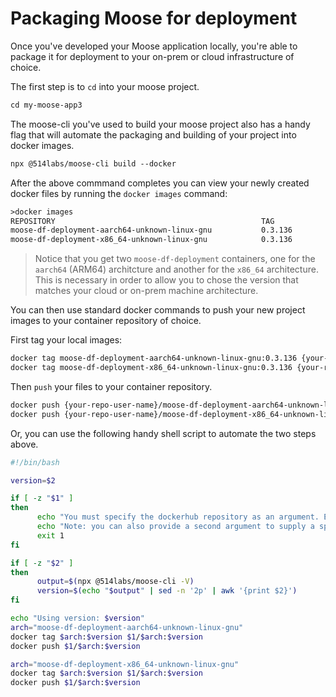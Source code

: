 # Packaging Moose for deployment

Once you've developed your Moose application locally, you're able to package it for deployment to your on-prem or cloud infrastructure of choice.

The first step is to `cd` into your moose project.

```txt filename="Terminal" copy
cd my-moose-app3
```

The moose-cli you've used to build your moose project also has a handy flag that will automate the packaging and building of your project into docker images.

```txt filename="Terminal" copy
npx @514labs/moose-cli build --docker
```

After the above commmand completes you can view your newly created docker files by running the `docker images` command:

```txt filename="Terminal" copy
>docker images
REPOSITORY                                              TAG               IMAGE ID       CREATED              SIZE
moose-df-deployment-aarch64-unknown-linux-gnu           0.3.136           c50674c7a68a   About a minute ago   155MB
moose-df-deployment-x86_64-unknown-linux-gnu            0.3.136           e5b449d3dea3   About a minute ago   163MB
```

> Notice that you get two `moose-df-deployment` containers, one for the `aarch64` (ARM64) architcture and another for the `x86_64` architecture. This is necessary in order to allow you to chose the version that matches your cloud or on-prem machine architecture.

You can then use standard docker commands to push your new project images to your container repository of choice.

First tag your local images:

```txt filename="Terminal" copy
docker tag moose-df-deployment-aarch64-unknown-linux-gnu:0.3.136 {your-repo-user-name}/moose-df-deployment-aarch64-unknown-linux-gnu:0.3.136
docker tag moose-df-deployment-x86_64-unknown-linux-gnu:0.3.136 {your-repo-user-name}/moose-df-deployment-x86_64-unknown-linux-gnu:0.3.136
```

Then `push` your files to your container repository.

```txt filename="Terminal" copy
docker push {your-repo-user-name}/moose-df-deployment-aarch64-unknown-linux-gnu:0.3.136
docker push {your-repo-user-name}/moose-df-deployment-x86_64-unknown-linux-gnu:0.3.136
```

Or, you can use the following handy shell script to automate the two steps above.

```bash
#!/bin/bash

version=$2

if [ -z "$1" ]
then
      echo "You must specify the dockerhub repository as an argument. Example: ./push.sh container-repo-name"
      echo "Note: you can also provide a second argument to supply a specific version tag - otherwise this script will use the same version as the latest moose-cli on Github."
      exit 1
fi

if [ -z "$2" ]
then
      output=$(npx @514labs/moose-cli -V)
      version=$(echo "$output" | sed -n '2p' | awk '{print $2}')
fi

echo "Using version: $version"
arch="moose-df-deployment-aarch64-unknown-linux-gnu"
docker tag $arch:$version $1/$arch:$version
docker push $1/$arch:$version

arch="moose-df-deployment-x86_64-unknown-linux-gnu"
docker tag $arch:$version $1/$arch:$version
docker push $1/$arch:$version
```
